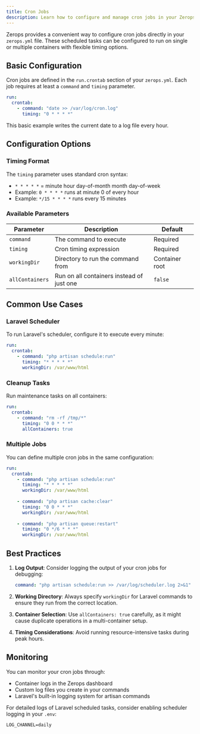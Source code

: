 ```yaml
---
title: Cron Jobs
description: Learn how to configure and manage cron jobs in your Zerops Laravel application
---
```


Zerops provides a convenient way to configure cron jobs directly in your `zerops.yml` file. These scheduled tasks can be configured to run on single or multiple containers with flexible timing options.

## Basic Configuration

Cron jobs are defined in the `run.crontab` section of your `zerops.yml`. Each job requires at least a `command` and `timing` parameter.

```yaml
run: 
  crontab:
    - command: "date >> /var/log/cron.log"
      timing: "0 * * * *"
```

This basic example writes the current date to a log file every hour.

## Configuration Options

### Timing Format

The `timing` parameter uses standard cron syntax:
- `* * * * *` = minute hour day-of-month month day-of-week
- Example: `0 * * * *` runs at minute 0 of every hour
- Example: `*/15 * * * *` runs every 15 minutes

### Available Parameters

| Parameter | Description | Default |
|-----------|-------------|---------|
| `command` | The command to execute | Required |
| `timing` | Cron timing expression | Required |
| `workingDir` | Directory to run the command from | Container root |
| `allContainers` | Run on all containers instead of just one | `false` |

## Common Use Cases

### Laravel Scheduler
To run Laravel's scheduler, configure it to execute every minute:

```yaml
run: 
  crontab:
    - command: "php artisan schedule:run"
      timing: "* * * * *"
      workingDir: /var/www/html
```

### Cleanup Tasks
Run maintenance tasks on all containers:

```yaml
run: 
  crontab:
    - command: "rm -rf /tmp/*"
      timing: "0 0 * * *"
      allContainers: true
```

### Multiple Jobs
You can define multiple cron jobs in the same configuration:

```yaml
run:
  crontab:
    - command: "php artisan schedule:run"
      timing: "* * * * *"
      workingDir: /var/www/html
    
    - command: "php artisan cache:clear"
      timing: "0 0 * * *"
      workingDir: /var/www/html
      
    - command: "php artisan queue:restart"
      timing: "0 */6 * * *"
      workingDir: /var/www/html
```

## Best Practices

1. **Log Output**: Consider logging the output of your cron jobs for debugging:
   ```yaml
   command: "php artisan schedule:run >> /var/log/scheduler.log 2>&1"
   ```

2. **Working Directory**: Always specify `workingDir` for Laravel commands to ensure they run from the correct location.

3. **Container Selection**: Use `allContainers: true` carefully, as it might cause duplicate operations in a multi-container setup.

4. **Timing Considerations**: Avoid running resource-intensive tasks during peak hours.

## Monitoring

You can monitor your cron jobs through:
- Container logs in the Zerops dashboard
- Custom log files you create in your commands
- Laravel's built-in logging system for artisan commands

For detailed logs of Laravel scheduled tasks, consider enabling scheduler logging in your `.env`:
```
LOG_CHANNEL=daily
```

